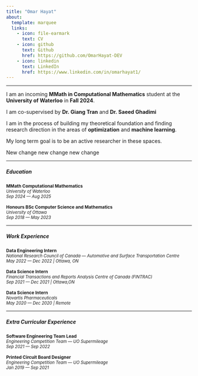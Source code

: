 ```yaml
---
title: "Omar Hayat"
about:
  template: marquee
  links:
    - icon: file-earmark
      text: CV
    - icon: github
      text: Github
      href: https://github.com/OmarHayat-DEV
    - icon: linkedin
      text: LinkedIn
      href: https://www.linkedin.com/in/omarhayat1/
---
```

___
I am an incoming **MMath in Computational Mathematics** student at the **University of Waterloo** in **Fall 2024**.

I am co-supervised by <a  onclick="window.open('https://uwaterloo.ca/scholar/g6tran/home')" style="cursor: pointer;">**Dr. Giang Tran**</a> and <a  onclick="window.open('https://www.saeedghadimi.com/home')" style="cursor: pointer;">**Dr. Saeed Ghadimi**</a> 

I am in the process of building my theoretical foundation and finding research direction in the areas of **optimization** and **machine learning**. 

My long term goal is to be an active researcher in these spaces.

New change new change new change

___
##### Education 
  <span style="font-size: 0.85em;">
  <a onclick="window.open('https://uwaterloo.ca/computational-mathematics/current-masters-students/degree-requirements')" style="cursor: pointer;"> 
  **MMath Computational Mathematics**
  </a> <br>
   <span style="font-size:0.95em;">
   *University of  Waterloo* <br/> 
   *Sep 2024 --- Aug 2025*
   </span> 
</span> 

<span style="font-size:0.85em;">
**Honours BSc Computer Science and Mathematics** <br/>
 <span style="font-size:0.95em;">
 *University of Ottawa* <br/>
 *Sep 2018 --- May 2023*
 </span>
</span> 

___
##### Work Experience 
<span style="font-size:0.85em;">
**Data Engineering Intern**<br/>
 <span style="font-size:0.95em;">
 *National Research Council of Canada --- Automotive and Surface Transportation Centre* <br/>
 *May 2022 --- Dec 2022 | Ottawa, ON * 
 </span>
</span> 

<span style="font-size:0.85em;">
**Data Science Intern**<br/>
 <span style="font-size:0.95em;">
 <a onclick="window.open('https://fintrac-canafe.canada.ca/intro-eng')" style="cursor: pointer;">
 *Financial Transactions and Reports Analysis Centre of Canada (FINTRAC)*
 </a> <br/>
 *Sep 2021 --- Dec 2021 | Ottawa,ON *
 </span>
</span> 

<span style="font-size:0.85em;">
**Data Science Intern **<br/>
 <span style="font-size:0.95em;">
 <a onclick="window.open('https://www.novartis.com/')" style="cursor: pointer;">
 *Novartis Pharmaceuticals * 
 </a>
 <br/>
 *May 2020 --- Dec 2020 | Remote* 
 </span>
</span> 

___
##### Extra Curricular Experience
<span style="font-size:0.85em;">
**Software Engineering Team Lead**<br/>
 <span style="font-size:0.95em;">
 <a onclick="window.open('https://uosupermileage.ca/')" style="cursor: pointer;">
 *Engineering Competition Team --- UO Supermileage* 
 </a>
 <br/>
 *Sep 2021 --- Sep 2022*
 </span>
</span> 

<span style="font-size:0.85em;">
**Printed Circuit Board Designer**<br/>
 <span style="font-size:0.95em;">
 <a onclick="window.open('https://uosupermileage.ca/')" style="cursor: pointer;">
 *Engineering Competition Team --- UO Supermileage*
 </a>
 <br/>
 *Jan 2019 --- Sep 2021*
 </span>
</span> 